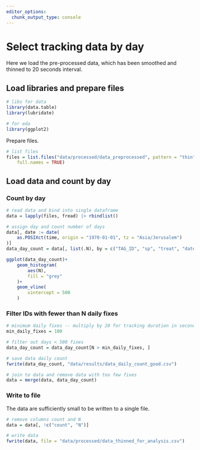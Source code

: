```yaml
---
editor_options: 
  chunk_output_type: console
---
```


# Select tracking data by day

Here we load the pre-processed data, which has been smoothed and thinned to 20 seconds interval.

## Load libraries and prepare files

```r
# libs for data
library(data.table)
library(lubridate)

# for eda
library(ggplot2)
```

Prepare files.

```r
# list files
files = list.files("data/processed/data_preprocessed", pattern = "thin", 
    full.names = TRUE)
```

## Load data and count by day

### Count by day

```r
# read data and bind into single dataframe
data = lapply(files, fread) |> rbindlist()

# assign day and count number of days
data[, date := date(
    as.POSIXct(time, origin = "1970-01-01", tz = "Asia/Jerusalem")
)]
data_day_count = data[, list(.N), by = c("TAG_ID", "sp", "treat", "date")]
```

```r
ggplot(data_day_count)+
    geom_histogram(
        aes(N),
        fill = "grey"
    )+
    geom_vline(
        xintercept = 500
    )
```

### Filter IDs with fewer than N daily fixes

```r
# minimum daily fixes -- multiply by 20 for tracking duration in seconds
min_daily_fixes = 100

# filter out days < 500 fixes
data_day_count = data_day_count[N > min_daily_fixes, ]

# save data daily count
fwrite(data_day_count, "data/results/data_daily_count_good.csv")

# join to data and remove data with too few fixes
data = merge(data, data_day_count)
```

### Write to file

The data are sufficiently small to be written to a single file.

```r
# remove columns count and N
data = data[, !c("count", "N")]

# write data
fwrite(data, file = "data/processed/data_thinned_for_analysis.csv")
```
